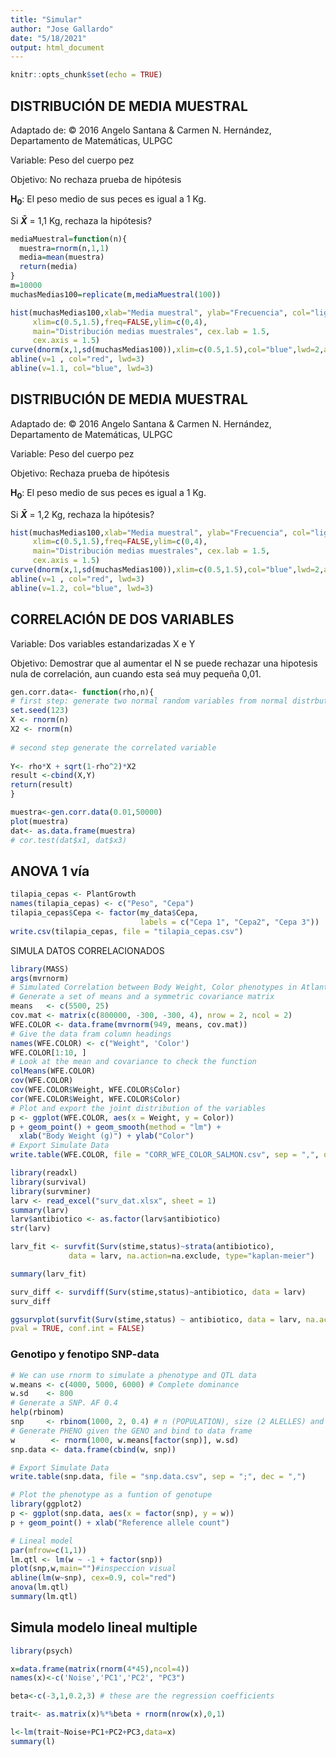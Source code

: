 ```yaml
---
title: "Simular"
author: "Jose Gallardo"
date: "5/18/2021"
output: html_document
---
```


```r
knitr::opts_chunk$set(echo = TRUE)
```

## DISTRIBUCIÓN DE MEDIA MUESTRAL

Adaptado de: 
© 2016 Angelo Santana & Carmen N. Hernández, Departamento de Matemáticas, ULPGC

Variable: Peso del cuerpo pez

Objetivo: No rechaza prueba de hipótesis

**H~0~**: El peso medio de sus peces es igual a 1 Kg.

Si **$\bar{X}$** = 1,1 Kg, rechaza la hipótesis? 

```r
mediaMuestral=function(n){
  muestra=rnorm(n,1,1)
  media=mean(muestra)
  return(media)
}
m=10000
muchasMedias100=replicate(m,mediaMuestral(100))

hist(muchasMedias100,xlab="Media muestral", ylab="Frecuencia", col="lightcyan",
     xlim=c(0.5,1.5),freq=FALSE,ylim=c(0,4),
     main="Distribución medias muestrales", cex.lab = 1.5,
     cex.axis = 1.5)
curve(dnorm(x,1,sd(muchasMedias100)),xlim=c(0.5,1.5),col="blue",lwd=2,add=TRUE)
abline(v=1 , col="red", lwd=3)
abline(v=1.1, col="blue", lwd=3)
```

## DISTRIBUCIÓN DE MEDIA MUESTRAL

Adaptado de: 
© 2016 Angelo Santana & Carmen N. Hernández, Departamento de Matemáticas, ULPGC

Variable: Peso del cuerpo pez

Objetivo: Rechaza prueba de hipótesis

**H~0~**: El peso medio de sus peces es igual a 1 Kg.
 
Si **$\bar{X}$** = 1,2 Kg, rechaza la hipótesis?  

```r

hist(muchasMedias100,xlab="Media muestral", ylab="Frecuencia", col="lightcyan",
     xlim=c(0.5,1.5),freq=FALSE,ylim=c(0,4),
     main="Distribución medias muestrales", cex.lab = 1.5,
     cex.axis = 1.5)
curve(dnorm(x,1,sd(muchasMedias100)),xlim=c(0.5,1.5),col="blue",lwd=2,add=TRUE)
abline(v=1 , col="red", lwd=3)
abline(v=1.2, col="blue", lwd=3)
```

## CORRELACIÓN DE DOS VARIABLES

Variable: Dos variables estandarizadas X e Y

Objetivo: Demostrar que al aumentar el N se puede rechazar una hipotesis nula de correlación, aun cuando esta seá muy pequeña 0,01.

```r
gen.corr.data<- function(rho,n){
# first step: generate two normal random variables from normal distrbution
set.seed(123) 
X <- rnorm(n)
X2 <- rnorm(n)
 
# second step generate the correlated variable
 
Y<- rho*X + sqrt(1-rho^2)*X2
result <-cbind(X,Y)
return(result)
}

muestra<-gen.corr.data(0.01,50000)
plot(muestra)
dat<- as.data.frame(muestra)
# cor.test(dat$x1, dat$x3)

```

## ANOVA 1 vía
```r
tilapia_cepas <- PlantGrowth
names(tilapia_cepas) <- c("Peso", "Cepa")
tilapia_cepas$Cepa <- factor(my_data$Cepa, 
                             labels = c("Cepa 1", "Cepa2", "Cepa 3"))
write.csv(tilapia_cepas, file = "tilapia_cepas.csv")
```


SIMULA DATOS CORRELACIONADOS

```r

library(MASS)
args(mvrnorm)
# Simulated Correlation between Body Weight, Color phenotypes in Atlantic salmon
# Generate a set of means and a symmetric covariance matrix
means   <- c(5500, 25)
cov.mat <- matrix(c(800000, -300, -300, 4), nrow = 2, ncol = 2)
WFE.COLOR <- data.frame(mvrnorm(949, means, cov.mat))
# Give the data fram column headings
names(WFE.COLOR) <- c("Weight", 'Color')
WFE.COLOR[1:10, ]
# Look at the mean and covariance to check the function
colMeans(WFE.COLOR)
cov(WFE.COLOR)
cov(WFE.COLOR$Weight, WFE.COLOR$Color)
cor(WFE.COLOR$Weight, WFE.COLOR$Color)
# Plot and export the joint distribution of the variables
p <- ggplot(WFE.COLOR, aes(x = Weight, y = Color))
p + geom_point() + geom_smooth(method = "lm") +
  xlab("Body Weight (g)") + ylab("Color")
# Export Simulate Data
write.table(WFE.COLOR, file = "CORR_WFE_COLOR_SALMON.csv", sep = ",", dec = ",")
```


```r
library(readxl)
library(survival)
library(survminer)
larv <- read_excel("surv_dat.xlsx", sheet = 1)
summary(larv)
larv$antibiotico <- as.factor(larv$antibiotico)
str(larv)

larv_fit <- survfit(Surv(stime,status)~strata(antibiotico),
             data = larv, na.action=na.exclude, type="kaplan-meier")

summary(larv_fit)

surv_diff <- survdiff(Surv(stime,status)~antibiotico, data = larv)
surv_diff

ggsurvplot(survfit(Surv(stime,status) ~ antibiotico, data = larv, na.action = na.exclude, type="kaplan-meier"),
pval = TRUE, conf.int = FALSE)

```


### Genotipo y fenotipo SNP-data

```r

# We can use rnorm to simulate a phenotype and QTL data
w.means <- c(4000, 5000, 6000) # Complete dominance
w.sd    <- 800
# Generate a SNP. AF 0.4
help(rbinom)
snp     <- rbinom(1000, 2, 0.4) # n (POPULATION), size (2 ALELLES) and prob (FREQUENCY LOWER ALLELE)
# Generate PHENO given the GENO and bind to data frame
w        <- rnorm(1000, w.means[factor(snp)], w.sd)
snp.data <- data.frame(cbind(w, snp))

# Export Simulate Data
write.table(snp.data, file = "snp.data.csv", sep = ";", dec = ",")

# Plot the phenotype as a funtion of genotupe
library(ggplot2)
p <- ggplot(snp.data, aes(x = factor(snp), y = w))
p + geom_point() + xlab("Reference allele count")

# Lineal model
par(mfrow=c(1,1)) 
lm.qtl <- lm(w ~ -1 + factor(snp))
plot(snp,w,main="")#inspeccion visual
abline(lm(w~snp), cex=0.9, col="red")
anova(lm.qtl)
summary(lm.qtl)

```

## Simula modelo lineal multiple

```r
library(psych)

x=data.frame(matrix(rnorm(4*45),ncol=4))
names(x)<-c('Noise','PC1','PC2', "PC3")

beta<-c(-3,1,0.2,3) # these are the regression coefficients

trait<- as.matrix(x)%*%beta + rnorm(nrow(x),0,1)

l<-lm(trait~Noise+PC1+PC2+PC3,data=x)
summary(l)

```

